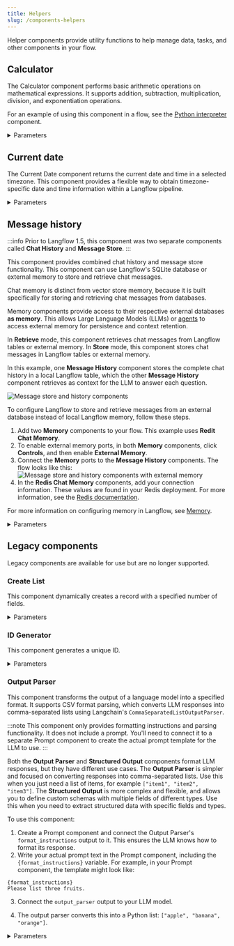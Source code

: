 ```yaml
---
title: Helpers
slug: /components-helpers
---
```



Helper components provide utility functions to help manage data, tasks, and other components in your flow.

## Calculator

The Calculator component performs basic arithmetic operations on mathematical expressions.
It supports addition, subtraction, multiplication, division, and exponentiation operations.

For an example of using this component in a flow, see the [Python interpreter](/components-processing#python-interpreter) component.

<details>
<summary>Parameters</summary>

| Name | Type | Description |
|------|------|-------------|
| expression | String | The arithmetic expression to evaluate, such as `4*4*(33/22)+12-20`. |

**Outputs**

| Name | Type | Description |
|------|------|-------------|
| result | Data | The calculation result as a [`Data` object](/data-types) containing the evaluated expression. |

</details>

## Current date

The Current Date component returns the current date and time in a selected timezone. This component provides a flexible way to obtain timezone-specific date and time information within a Langflow pipeline.

<details>
<summary>Parameters</summary>

**Inputs**

| Name | Type | Description |
|------|------|-------------|
| timezone | String | The timezone for the current date and time. |

**Outputs**

| Name | Type | Description |
|------|------|-------------|
| current_date | String | The resulting current date and time in the selected timezone. |

</details>

## Message history

:::info
Prior to Langflow 1.5, this component was two separate components called **Chat History** and **Message Store**.
:::

This component provides combined chat history and message store functionality. This component can use Langflow's SQLite database or external memory to store and retrieve chat messages.

Chat memory is distinct from vector store memory, because it is built specifically for storing and retrieving chat messages from databases.

Memory components provide access to their respective external databases **as memory**. This allows Large Language Models (LLMs) or [agents](/agents) to access external memory for persistence and context retention.

In **Retrieve** mode, this component retrieves chat messages from Langflow tables or external memory.
In **Store** mode, this component stores chat messages in Langflow tables or external memory.

In this example, one **Message History** component stores the complete chat history in a local Langflow table, which the other **Message History** component retrieves as context for the LLM to answer each question.

![Message store and history components](/img/component-message-history-message-store.png)

To configure Langflow to store and retrieve messages from an external database instead of local Langflow memory, follow these steps.

1. Add two **Memory** components to your flow.
This example uses **Redit Chat Memory**.
2. To enable external memory ports, in both **Memory** components, click <Icon name="SlidersHorizontal" aria-hidden="true"/> **Controls**, and then enable **External Memory**.
3. Connect the **Memory** ports to the **Message History** components.
The flow looks like this:
![Message store and history components with external memory](/img/component-message-history-external-memory.png)
4. In the **Redis Chat Memory** components, add your connection information. These values are found in your Redis deployment. For more information, see the [Redis documentation](https://redis.io/docs/latest/).

For more information on configuring memory in Langflow, see [Memory](/memory).

<details>
<summary>Parameters</summary>

**Inputs**
| Name | Type | Description |
|------|------|-------------|
| memory | Memory | Retrieve messages from an external memory. If empty, the Langflow tables are used. |
| sender | String | Filter by sender type. |
| sender_name | String | Filter by sender name. |
| n_messages | Integer | The number of messages to retrieve. |
| session_id | String | The session ID of the chat. If empty, the current session ID parameter is used. |
| order | String | The order of the messages. |
| template | String | The template to use for formatting the data. It can contain the keys `{text}`, `{sender}` or any other key in the message data. |

**Outputs**
| Name | Type | Description |
|------|------|-------------|
| messages | Data | The retrieved messages as Data objects. |
| messages_text | Message | The retrieved messages formatted as text. |
| dataframe | DataFrame | A DataFrame containing the message data. |

</details>

## Legacy components

Legacy components are available for use but are no longer supported.

### Create List

This component dynamically creates a record with a specified number of fields.

<details>
<summary>Parameters</summary>

**Inputs**

| Name | Type | Description |
|------|------|-------------|
| n_fields | Integer | The number of fields to be added to the record. |
| text_key | String | The key used as text. |

**Outputs**

| Name | Type | Description |
|------|------|-------------|
| list | List | The dynamically created list with the specified number of fields. |

</details>

### ID Generator

This component generates a unique ID.

<details>
<summary>Parameters</summary>

**Inputs**

| Name | Type | Description |
|------|------|-------------|
| unique_id | String | The generated unique ID. |

**Outputs**

| Name | Type | Description |
|------|------|-------------|
| id | String | The generated unique ID. |

</details>

### Output Parser

This component transforms the output of a language model into a specified format. It supports CSV format parsing, which converts LLM responses into comma-separated lists using Langchain's `CommaSeparatedListOutputParser`.

:::note
This component only provides formatting instructions and parsing functionality. It does not include a prompt. You'll need to connect it to a separate Prompt component to create the actual prompt template for the LLM to use.
:::

Both the **Output Parser** and **Structured Output** components format LLM responses, but they have different use cases.
The **Output Parser** is simpler and focused on converting responses into comma-separated lists. Use this when you just need a list of items, for example `["item1", "item2", "item3"]`.
The **Structured Output** is more complex and flexible, and allows you to define custom schemas with multiple fields of different types. Use this when you need to extract structured data with specific fields and types.

To use this component:

1. Create a Prompt component and connect the Output Parser's `format_instructions` output to it. This ensures the LLM knows how to format its response.
2. Write your actual prompt text in the Prompt component, including the `{format_instructions}` variable.
For example, in your Prompt component, the template might look like:
```
{format_instructions}
Please list three fruits.
```
3. Connect the `output_parser` output to your LLM model.

4. The output parser converts this into a Python list: `["apple", "banana", "orange"]`.

<details>
<summary>Parameters</summary>

**Inputs**

| Name | Type | Description |
|------|------|-------------|
| parser_type | String | The parser type. Currently supports "CSV". |

**Outputs**

| Name | Type | Description |
|------|------|-------------|
| format_instructions | String | Pass to a prompt template to include formatting instructions for LLM responses. |
| output_parser | Parser | The constructed output parser that can be used to parse LLM responses. |

</details>